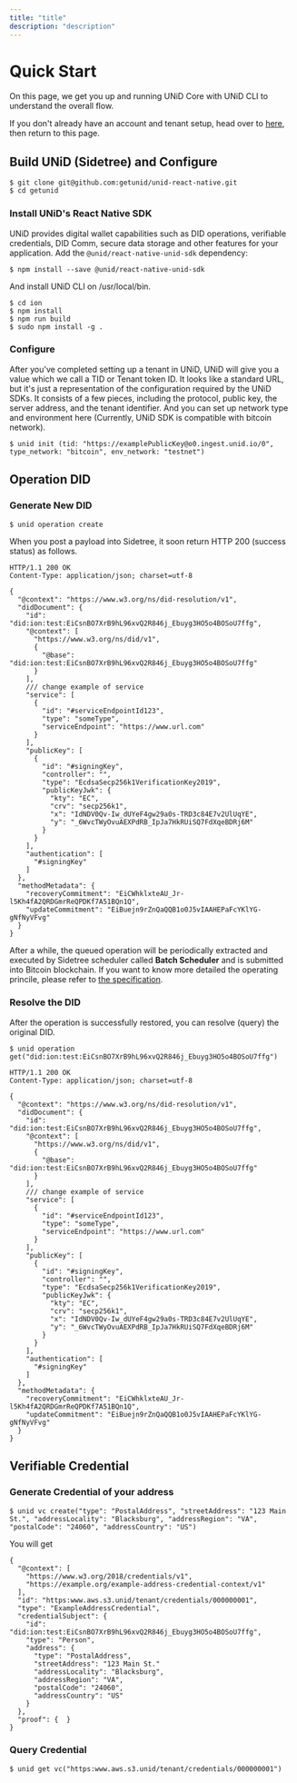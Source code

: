 ```yaml
---
title: "title"
description: "description"
---
```


# Quick Start

On this page, we get you up and running UNiD Core with UNiD CLI to understand the overall flow.

If you don't already have an account and tenant setup, head over to [here](https://collabogate.com/products/index.html), then return to this page.

## Build UNiD (Sidetree) and Configure

```
$ git clone git@github.com:getunid/unid-react-native.git
$ cd getunid
```

### Install UNiD's React Native SDK

UNiD provides digital wallet capabilities such as DID operations, verifiable credentials, DID Comm, secure data storage and other features for your application. Add the `@unid/react-native-unid-sdk` dependency:

```
$ npm install --save @unid/react-native-unid-sdk
```

And install UNiD CLI on /usr/local/bin.

```
$ cd ion
$ npm install
$ npm run build
$ sudo npm install -g .
```

### Configure

After you've completed setting up a tenant in UNiD, UNiD will give you a value which we call a TID or Tenant token ID. It looks like a standard URL, but it's just a representation of the configuration required by the UNiD SDKs. It consists of a few pieces, including the protocol, public key, the server address, and the tenant identifier. And you can set up network type and environment here (Currently, UNiD SDK is compatible with bitcoin network).

```
$ unid init (tid: "https://examplePublicKey@o0.ingest.unid.io/0", type_network: "bitcoin", env_network: "testnet")
```

## Operation DID

### Generate New DID

```
$ unid operation create
```

When you post a payload into Sidetree, it soon return HTTP 200 (success status) as follows.

```
HTTP/1.1 200 OK
Content-Type: application/json; charset=utf-8

{
  "@context": "https://www.w3.org/ns/did-resolution/v1",
  "didDocument": {
    "id": "did:ion:test:EiCsnBO7XrB9hL96xvQ2R846j_Ebuyg3HO5o4BOSoU7ffg",
    "@context": [
      "https://www.w3.org/ns/did/v1",
      {
        "@base": "did:ion:test:EiCsnBO7XrB9hL96xvQ2R846j_Ebuyg3HO5o4BOSoU7ffg"
      }
    ],
    /// change example of service
    "service": [
      {
        "id": "#serviceEndpointId123",
        "type": "someType",
        "serviceEndpoint": "https://www.url.com"
      }
    ],
    "publicKey": [
      {
        "id": "#signingKey",
        "controller": "",
        "type": "EcdsaSecp256k1VerificationKey2019",
        "publicKeyJwk": {
          "kty": "EC",
          "crv": "secp256k1",
          "x": "IdNDV0Qv-Iw_dUYeF4gw29a0s-TRD3c84E7v2UlUqYE",
          "y": "_6WvcTWyOvuAEXPdRB_IpJa7HkRUiSQ7FdXqeBDRj6M"
        }
      }
    ],
    "authentication": [
      "#signingKey"
    ]
  },
  "methodMetadata": {
    "recoveryCommitment": "EiCWhklxteAU_Jr-l5Kh4fA2QRDGmrReQPDKf7A51BQn1Q",
    "updateCommitment": "EiBuejn9rZnQaQQB1o0J5vIAAHEPaFcYKlYG-gNfNyVFvg"
  }
}
```

After a while, the queued operation will be periodically extracted and executed by Sidetree scheduler called **Batch Scheduler** and is submitted into Bitcoin blockchain. If you want to know more detailed the operating princile, please refer to [the specification](https://identity.foundation/sidetree/spec/).

### Resolve the DID

After the operation is successfully restored, you can resolve (query) the original DID.

```
$ unid operation get("did:ion:test:EiCsnBO7XrB9hL96xvQ2R846j_Ebuyg3HO5o4BOSoU7ffg")
```

```
HTTP/1.1 200 OK
Content-Type: application/json; charset=utf-8

{
  "@context": "https://www.w3.org/ns/did-resolution/v1",
  "didDocument": {
    "id": "did:ion:test:EiCsnBO7XrB9hL96xvQ2R846j_Ebuyg3HO5o4BOSoU7ffg",
    "@context": [
      "https://www.w3.org/ns/did/v1",
      {
        "@base": "did:ion:test:EiCsnBO7XrB9hL96xvQ2R846j_Ebuyg3HO5o4BOSoU7ffg"
      }
    ],
    /// change example of service
    "service": [
      {
        "id": "#serviceEndpointId123",
        "type": "someType",
        "serviceEndpoint": "https://www.url.com"
      }
    ],
    "publicKey": [
      {
        "id": "#signingKey",
        "controller": "",
        "type": "EcdsaSecp256k1VerificationKey2019",
        "publicKeyJwk": {
          "kty": "EC",
          "crv": "secp256k1",
          "x": "IdNDV0Qv-Iw_dUYeF4gw29a0s-TRD3c84E7v2UlUqYE",
          "y": "_6WvcTWyOvuAEXPdRB_IpJa7HkRUiSQ7FdXqeBDRj6M"
        }
      }
    ],
    "authentication": [
      "#signingKey"
    ]
  },
  "methodMetadata": {
    "recoveryCommitment": "EiCWhklxteAU_Jr-l5Kh4fA2QRDGmrReQPDKf7A51BQn1Q",
    "updateCommitment": "EiBuejn9rZnQaQQB1o0J5vIAAHEPaFcYKlYG-gNfNyVFvg"
  }
}
```

## Verifiable Credential

### Generate Credential of your address

```
$ unid vc create("type": "PostalAddress", "streetAddress": "123 Main St.", "addressLocality": "Blacksburg", "addressRegion": "VA", "postalCode": "24060", "addressCountry": "US")
```

You will get

```
{
  "@context": [
    "https://www.w3.org/2018/credentials/v1",
    "https://example.org/example-address-credential-context/v1"
  ],
  "id": "https:www.aws.s3.unid/tenant/credentials/000000001",
  "type": "ExampleAddressCredential",
  "credentialSubject": {
    "id": "did:ion:test:EiCsnBO7XrB9hL96xvQ2R846j_Ebuyg3HO5o4BOSoU7ffg",
    "type": "Person",
    "address": {
      "type": "PostalAddress",
      "streetAddress": "123 Main St."
      "addressLocality": "Blacksburg",
      "addressRegion": "VA",
      "postalCode": "24060",
      "addressCountry": "US"
    }
  },
  "proof": {  }
}
```

### Query Credential

```
$ unid get vc("https:www.aws.s3.unid/tenant/credentials/000000001")
```

